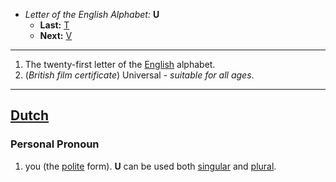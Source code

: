 *''Letter of the English Alphabet:'' '''U'''
**'''Last:''' [[T]]
**'''Next:''' [[V]]
----

#The twenty-first letter of the [[English]] alphabet.
#(''British film certificate'') Universal - ''suitable for all ages''.

----

==[[Dutch]]==

===Personal Pronoun===

# you (the [[polite]] form). '''U''' can be used both [[singular]] and [[plural]].